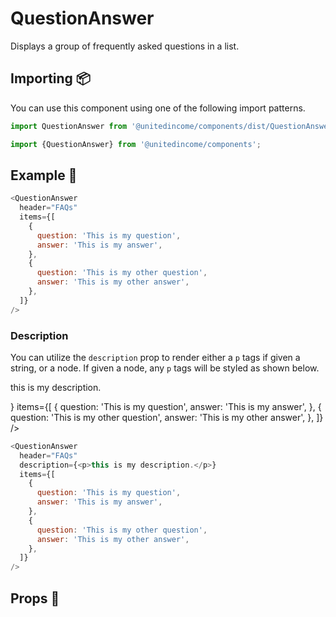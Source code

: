 
# QuestionAnswer

Displays a group of frequently asked questions in a list.

## Importing 📦

You can use this component using one of the following import patterns.

```javascript
import QuestionAnswer from '@unitedincome/components/dist/QuestionAnswer';
```

```javascript
import {QuestionAnswer} from '@unitedincome/components';
```

## Example 🚀

<Preview>
  <QuestionAnswer
    header="FAQs"
    items={[
      {
        question: 'This is my question',
        answer: 'This is my answer',
      },
      {
        question: 'This is my other question',
        answer: 'This is my other answer',
      },
    ]}
  />
</Preview>

```javascript
<QuestionAnswer
  header="FAQs"
  items={[
    {
      question: 'This is my question',
      answer: 'This is my answer',
    },
    {
      question: 'This is my other question',
      answer: 'This is my other answer',
    },
  ]}
/>
```

### Description

You can utilize the `description` prop to render either a `p` tags if given a string, or a node. If given a node, any `p` tags will be styled as shown below.

<Preview>
  <QuestionAnswer
    header="FAQs"
    description={<p>this is my description.</p>}
    items={[
      {
        question: 'This is my question',
        answer: 'This is my answer',
      },
      {
        question: 'This is my other question',
        answer: 'This is my other answer',
      },
    ]}
  />
</Preview>

```javascript
<QuestionAnswer
  header="FAQs"
  description={<p>this is my description.</p>}
  items={[
    {
      question: 'This is my question',
      answer: 'This is my answer',
    },
    {
      question: 'This is my other question',
      answer: 'This is my other answer',
    },
  ]}
/>
```

## Props 🔧

<Props of={QuestionAnswer} />
